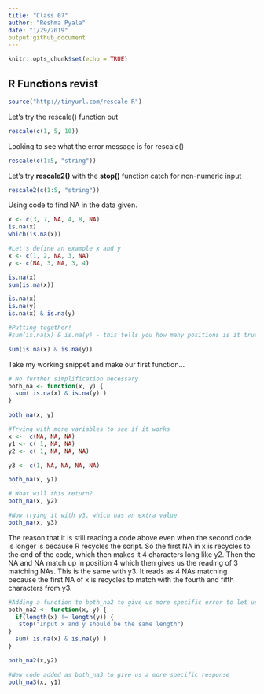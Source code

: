 ```yaml
---
title: "Class 07"
author: "Reshma Pyala"
date: "1/29/2019"
output:github_document
---
```


```r
knitr::opts_chunk$set(echo = TRUE)
```

## R Functions revist
```r
source("http://tinyurl.com/rescale-R")
```

Let's try the rescale() function out
```r
rescale(c(1, 5, 10))
```
Looking to see what the error message is for rescale()
```r
rescale(c(1:5, "string"))
```


Let's try **rescale2()** with the **stop()** function catch for non-numeric input
```r
rescale2(c(1:5, "string"))
```
Using code to find NA in the data given.
```r
x <- c(3, 7, NA, 4, 8, NA)
is.na(x)
which(is.na(x))
```

```r
#Let's define an example x and y
x <- c(1, 2, NA, 3, NA)
y <- c(NA, 3, NA, 3, 4)
```

```r
is.na(x)
sum(is.na(x))
```

```r
is.na(x)
is.na(y)
is.na(x) & is.na(y)

#Putting together!
#sum(is.na(x) & is.na(y) - this tells you how many positions is it true for both x and y to have a NA

sum(is.na(x) & is.na(y))
```

Take my working snippet and make our first function...
```r
# No further simplification necessary
both_na <- function(x, y) {
  sum( is.na(x) & is.na(y) )
}
```

```r
both_na(x, y)
```

```r
#Trying with more variables to see if it works
x <-  c(NA, NA, NA)
y1 <- c( 1, NA, NA)
y2 <- c( 1, NA, NA, NA)

y3 <- c(1, NA, NA, NA, NA)
```

```r
both_na(x, y1)
```

```r
# What will this return?
both_na(x, y2)

#Now trying it with y3, which has an extra value
both_na(x, y3)
```

The reason that it is still reading a code above even when the second code is longer is because R recycles the script. So the first NA in x is recycles to the end of the code, which then makes it 4 characters long like y2. Then the NA and NA match up in position 4 which then gives us the reading of 3 matching NAs.
This is the same with y3. It reads as 4 NAs matching because the first NA of x is recycles to match with the fourth and fifth characters from y3. 


```r
#Adding a function to both_na2 to give us more specific error to let us know what to fix.
both_na2 <- function(x, y) {
  if(length(x) != length(y)) {
   stop("Input x and y should be the same length")
}
  sum( is.na(x) & is.na(y) )
}
```

```r
both_na2(x,y2)
```

```r
#New code added as both_na3 to give us a more specific response
both_na3(x, y1)
```

